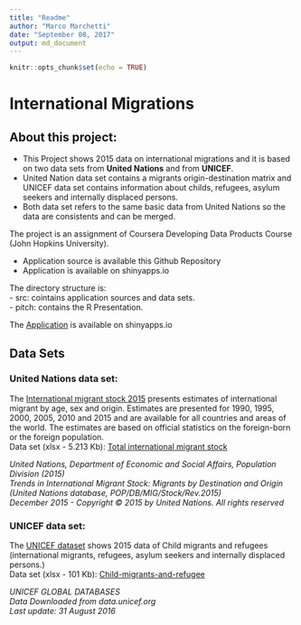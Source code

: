 ```yaml
---
title: "Readme"
author: "Marco Marchetti"
date: "September 08, 2017"
output: md_document
---
```


```r
knitr::opts_chunk$set(echo = TRUE)
```
# International Migrations
## About this project:
- This Project shows 2015 data on international migrations and it is based on two data sets from **United Nations** and from **UNICEF**.   
- United Nation data set contains a migrants origin-destination matrix and UNICEF data set contains  information about childs, refugees, asylum seekers and internally displaced persons.  
- Both data set refers to the same basic data from United Nations so the data are consistents and can be merged. 
  
The project is an assignment of Coursera Developing Data Products Course (John Hopkins University).

- Application source is available this Github Repository  
- Application is available on shinyapps.io  

The directory structure is:  
- src: cointains application sources and data sets.  
- pitch: contains the R Presentation.  
    
The [Application](https://marcomarchetti.shinyapps.io/internationalmigrations/) is available on shinyapps.io 

## Data Sets
### United Nations data set:
The [International migrant stock 2015](http://www.un.org/en/development/desa/population/migration/data/estimates2/estimates15.shtml)  presents estimates of international migrant by age, sex and origin. Estimates are presented for 1990, 1995, 2000, 2005, 2010 and 2015 and are available for all countries and areas of the world. The estimates are based on official statistics on the foreign-born or the foreign population.  
Data set (xlsx - 5.213 Kb): [Total international migrant stock](http://www.un.org/en/development/desa/population/migration/data/estimates2/data/UN_MigrantStockByOriginAndDestination_2015.xlsx)

*United Nations, Department of Economic and Social Affairs, Population Division (2015)*  
*Trends in International Migrant Stock: Migrants by Destination and Origin (United Nations database, POP/DB/MIG/Stock/Rev.2015)*  
*December 2015 - Copyright © 2015 by United Nations. All rights reserved*  

### UNICEF data set:
The [UNICEF dataset](https://data.unicef.org/topic/child-migration-and-displacement/migration/) shows 2015 data of Child migrants and refugees (international migrants, refugees, asylum seekers and internally displaced persons.)  
Data set (xlsx - 101 Kb): [Child-migrants-and-refugee](https://data.unicef.org/wp-content/uploads/2016/09/Child-migrants-and-refugees.xlsx)

*UNICEF GLOBAL DATABASES*  
*Data Downloaded from data.unicef.org*  
*Last update: 31 August 2016*  
